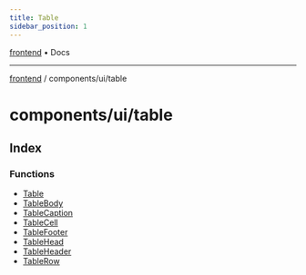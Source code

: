 ```yaml
---
title: Table
sidebar_position: 1
---
```


[frontend](./table/../../..) • Docs

***

[frontend](./table/../../..) / components/ui/table

# components/ui/table

## Index

### Functions

- [Table](./table/functions/Table)
- [TableBody](./table/functions/TableBody)
- [TableCaption](./table/functions/TableCaption)
- [TableCell](./table/functions/TableCell)
- [TableFooter](./table/functions/TableFooter)
- [TableHead](./table/functions/TableHead)
- [TableHeader](./table/functions/TableHeader)
- [TableRow](./table/functions/TableRow)
